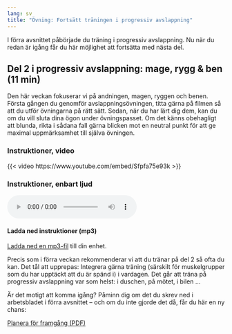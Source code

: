 ```yaml
---
lang: sv
title: "Övning: Fortsätt träningen i progressiv avslappning"
---
```


I förra avsnittet påbörjade du träning i progressiv avslappning. Nu när
du redan är igång får du här möjlighet att fortsätta med nästa del.

## Del 2 i progressiv avslappning: mage, rygg & ben (11 min)

Den här veckan fokuserar vi på andningen, magen, ryggen och benen.
Första gången du genomför avslappningsövningen, titta gärna på filmen så
att du utför övningarna på rätt sätt. Sedan, när du har lärt dig dem,
kan du om du vill sluta dina ögon under övningspasset. Om det känns
obehagligt att blunda, rikta i sådana fall gärna blicken mot en neutral
punkt för att ge maximal uppmärksamhet till själva övningen. 

::: {.content-visible when-format="html"}
### Instruktioner, video

{{< video https://www.youtube.com/embed/Sfpfa75e93k >}}

### Instruktioner, enbart ljud

<audio controls=""><source src="https://www.dropbox.com/s/7znxp4ac5m655zu/KSH-06-progressiv-muskelavslappning-del-2.mp3?raw=1" type="audio/mpeg" />Din webbläsare stödjer inte uppspelning av ljudfiler.</audio>

#### Ladda ned instruktioner (mp3)

[Ladda ned en mp3-fil](https://www.dropbox.com/s/7znxp4ac5m655zu/KSH-06-progressiv-muskelavslappning-del-2.mp3?dl=1){target="_blank"} till din enhet.
:::

Precis som i förra veckan rekommenderar vi att du tränar på del 2 så
ofta du kan. Det tål att upprepas: Integrera gärna träning (särskilt för
muskelgrupper som du har upptäckt att du är spänd i) i vardagen. Det går
att träna på progressiv avslappning var som helst: i duschen, på mötet,
i bilen \...

Är det motigt att komma igång? Påminn dig om det du skrev ned i arbetsbladet i förra avsnittet -- och om du inte gjorde det då, får du här en ny chans:

::: {.content-visible when-format="html"}
[Planera för framgång (PDF)](forms/100respekt-planera-traning.pdf)
:::